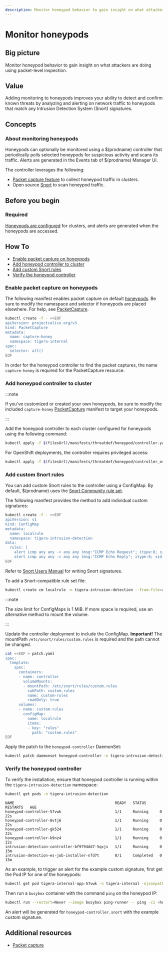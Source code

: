 ```yaml
---
description: Monitor honeypod behavior to gain insight on what attackers are doing.
---
```


# Monitor honeypods

## Big picture

Monitor honeypod behavior to gain insight on what attackers are doing using packet-level inspection.

## Value

Adding monitoring to honeypods improves your ability to detect and confirm known threats by analyzing and alerting on network traffic to honeypods that match any Intrusion Detection System (Snort) signatures.

## Concepts

### About monitoring honeypods

Honeypods can optionally be monitored using a $(prodname) controller that periodically polls selected honeypods for suspicious activity and scans its traffic. Alerts are generated in the Events tab of $(prodname) Manager UI.

The controller leverages the following:

- [Packet capture feature](../../visibility/packetcapture.mdx) to collect honeypod traffic in clusters.
- Open source [Snort](https://www.snort.org/) to scan honeypod traffic.

## Before you begin

### Required

[Honeypods are configured](honeypods.mdx) for clusters, and alerts are generated when the honeypods are accessed.

## How To

- [Enable packet capture on honeypods](#enable-packet-capture-on-honeypods)
- [Add honeypod controller to cluster](#add-honeypod-controller-to-cluster)
- [Add custom Snort rules](#add-custom-snort-rules)
- [Verify the honeypod controller](#verify-the-honeypod-controller)

### Enable packet capture on honeypods

The following manifest enables packet capture on default [honeypods](honeypods.mdx).
Be sure to modify the namespace and selector if honeypods are placed elsewhere.
For help, see [PacketCapture](../../visibility/packetcapture.mdx).

```bash
kubectl create -f - <<EOF
apiVersion: projectcalico.org/v3
kind: PacketCapture
metadata:
  name: capture-honey
  namespace: tigera-internal
spec:
  selector: all()
EOF
```

In order for the honeypod controller to find the packet captures, the name `capture-honey` is required for the PacketCapture resource.

### Add honeypod controller to cluster

:::note

If you’ve customized or created your own honeypods, be sure to modify the included `capture-honey` [PacketCapture](../../visibility/packetcapture.mdx) manifest to target your honeypods.

:::

Add the honeypod controller to each cluster configured for honeypods using the following command:

```bash
kubectl apply -f $(filesUrl)/manifests/threatdef/honeypod/controller.yaml
```

For OpenShift deployments, the controller requires privileged access:

```bash
kubectl apply -f $(filesUrl)/manifests/threatdef/honeypod/controller_os.yaml
```

### Add custom Snort rules

You can add custom Snort rules to the controller using a ConfigMap. By default, $(prodname) uses the [Snort Community rule set](https://www.snort.org/downloads/#rule-downloads).

The following manifest provides the method to add individual custom signatures:

```bash
kubectl create -f - <<EOF
apiVersion: v1
kind: ConfigMap
metadata:
  name: localrule
  namespace: tigera-intrusion-detection
data:
  rules: |
    alert icmp any any -> any any (msg:"ICMP Echo Request"; itype:8; sid:1000000;)
    alert icmp any any -> any any (msg:"ICMP Echo Reply"; itype:0; sid:1000001;)
EOF
```

Refer to [Snort Users Manual](https://www.snort.org/documents) for writing Snort signatures.

To add a Snort-compatible rule set file:

```bash
kubectl create cm localrule -n tigera-intrusion-detection --from-file=rules=<SNORT-RULESET-LOCATION>
```

:::note

The size limit for ConfigMaps is 1 MiB. If more space is required, use an alternative method to mount the volume.

:::

Update the controller deployment to include the ConfigMap. **Important!** The mountPath `/etc/snort/rules/custom.rules` is required and the path cannot be changed.

```bash
cat <<EOF > patch.yaml
spec:
  template:
    spec:
      containers:
      - name: controller
        volumeMounts:
        - mountPath: /etc/snort/rules/custom.rules
          subPath: custom.rules
          name: custom-rules
          readOnly: true
      volumes:
      - name: custom-rules
        configMap:
          name: localrule
          items:
          - key: "rules"
            path: "custom.rules"
EOF
```

Apply the patch to the `honeypod-controller` DaemonSet:

```bash
kubectl patch daemonset honeypod-controller -n tigera-intrusion-detection --patch "$(cat patch.yaml)"
```

### Verify the honeypod controller

To verify the installation, ensure that honeypod controller is running within the `tigera-intrusion-detection` namespace:

```bash
kubectl get pods -n tigera-intrusion-detection
```

```shell
NAME                                             READY   STATUS      RESTARTS   AGE
honeypod-controller-57vwk                        1/1     Running     0          22s
honeypod-controller-8vtj6                        1/1     Running     0          22s
honeypod-controller-gk524                        1/1     Running     0          22s
honeypod-controller-k9nz4                        1/1     Running     0          22s
intrusion-detection-controller-bf9794dd7-5qxjs   1/1     Running     0          15m
intrusion-detection-es-job-installer-nfd7t       0/1     Completed   0          15m

```

As an example, to trigger an alert for the example custom signature, first get the Pod IP for one of the honeypods:

```bash
kubectl get pod tigera-internal-app-57vwk -n tigera-internal -ojsonpath='{.status.podIP}'
```

Then run a `busybox` container with the command `ping` on the honeypod IP:

```bash
kubectl run --restart=Never --image busybox ping-runner -- ping -c1 <honeypod IP>
```

An alert will be generated for `honeypod-controller.snort` with the example custom signature.

## Additional resources

- [Packet capture](../../visibility/packetcapture.mdx)
